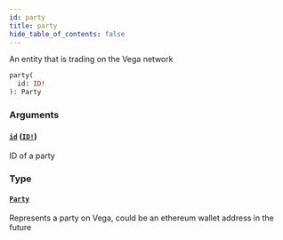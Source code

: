 ```yaml
---
id: party
title: party
hide_table_of_contents: false
---
```



An entity that is trading on the Vega network

```graphql
party(
  id: ID!
): Party
```


### Arguments

#### [`id`](#) ([`ID!`](/docs/testnet/graphql/scalars/id))

ID of a party


### Type

#### [`Party`](/docs/testnet/graphql/objects/party)

Represents a party on Vega, could be an ethereum wallet address in the future




